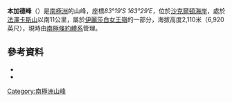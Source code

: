 {{Coord|83|19|S|163|29|E|source:GNIS|display=title}}

'''本加德峰'''（{{lang-en|'''Bengaard Peak'''}}）是[[南極洲|南極洲]]的山峰，座標''83°19′S 163°29′E''，位於[[沙克爾頓海岸|沙克爾頓海岸]]，處於[[法澤卡斯山|法澤卡斯山]]以南11公里，屬於[[伊麗莎白女王嶺|伊麗莎白女王嶺]]的一部分，海拔高度2,110米（6,920英尺），現時由[[南極條約體系|南極條約體系]]管理。

==參考資料==
*{{cite gnis | type = antarid | id = 1219| name = Bengaard Peak | accessdate = 2011-06-02}}
*{{usgs-gazetteer|id=1219}}

{{DEFAULTSORT:Bengaard Peak}}
[[Category:南極洲山峰|Category:南極洲山峰]]


{{ShackletonCoast-geo-stub}}